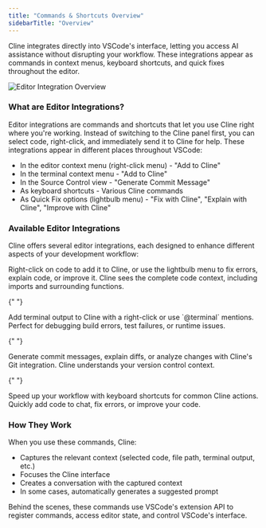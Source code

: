 ```yaml
---
title: "Commands & Shortcuts Overview"
sidebarTitle: "Overview"
---
```


Cline integrates directly into VSCode's interface, letting you access AI assistance without disrupting your workflow. These integrations appear as commands in context menus, keyboard shortcuts, and quick fixes throughout the editor.

<Frame>
	<img
		src="https://storage.googleapis.com/cline_public_images/docs/assets/editor-integration.png"
		alt="Editor Integration Overview"
	/>
</Frame>

### What are Editor Integrations?

Editor integrations are commands and shortcuts that let you use Cline right where you're working. Instead of switching to the Cline panel first, you can select code, right-click, and immediately send it to Cline for help.
These integrations appear in different places throughout VSCode:

-   In the editor context menu (right-click menu) - "Add to Cline"
-   In the terminal context menu - "Add to Cline"
-   In the Source Control view - "Generate Commit Message"
-   As keyboard shortcuts - Various Cline commands
-   As Quick Fix options (lightbulb menu) - "Fix with Cline", "Explain with Cline", "Improve with Cline"

### Available Editor Integrations

Cline offers several editor integrations, each designed to enhance different aspects of your development workflow:

<Columns cols={2}>
  <Card title="Code Commands" icon="code" href="/3.17/features/commands-and-shortcuts/code-commands">
    Right-click on code to add it to Cline, or use the lightbulb menu to fix errors, explain code, or improve it. Cline sees the complete code context, including imports and surrounding functions.
  </Card>

{" "}

<Card title="Terminal Integration" icon="terminal" href="/3.17/features/commands-and-shortcuts/terminal-integration">
	Add terminal output to Cline with a right-click or use `@terminal` mentions. Perfect for debugging build errors, test
	failures, or runtime issues.
</Card>

{" "}

<Card title="Git Integration" icon="code-branch" href="/3.17/features/commands-and-shortcuts/git-integration">
	Generate commit messages, explain diffs, or analyze changes with Cline's Git integration. Cline understands your version
	control context.
</Card>

{" "}

<Card title="Keyboard Shortcuts" icon="keyboard" href="/3.17/features/commands-and-shortcuts/keyboard-shortcuts">
	Speed up your workflow with keyboard shortcuts for common Cline actions. Quickly add code to chat, fix errors, or improve your code.
</Card>
</Columns>

### How They Work

When you use these commands, Cline:

-   Captures the relevant context (selected code, file path, terminal output, etc.)
-   Focuses the Cline interface
-   Creates a conversation with the captured context
-   In some cases, automatically generates a suggested prompt

Behind the scenes, these commands use VSCode's extension API to register commands, access editor state, and control VSCode's interface.
